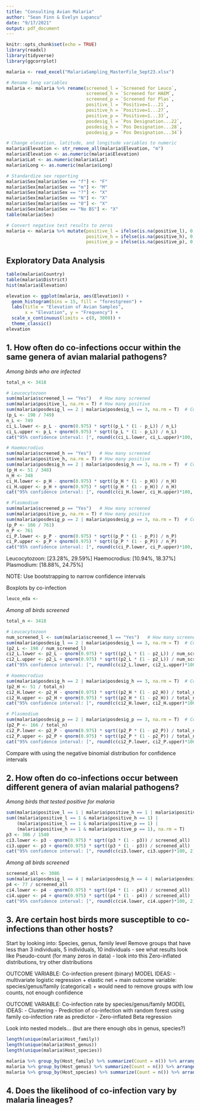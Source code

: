 ```yaml
---
title: "Consulting Avian Malaria"
author: "Sean Finn & Evelyn Lupancu"
date: "9/17/2021"
output: pdf_document
---
```


```r
knitr::opts_chunk$set(echo = TRUE)
library(readxl)
library(tidyverse)
library(ggcorrplot)
```

```r
malaria <- read_excel("MalariaSampling_MasterFile_Sept23.xlsx")

# Rename long variables
malaria <- malaria %>% rename(screened_l = `Screened for Leuco`,
                              screened_h = `Screened for HAEM`,
                              screened_p = `Screened for Plas`,
                              positive_l = `Positive=1...21`,
                              positive_h = `Positive=1...27`,
                              positive_p = `Positive=1...33`,
                              posdesig_l = `Pos Designation...22`,
                              posdesig_h = `Pos Designation...28`,
                              posdesig_p = `Pos Designation...34`)

# Change elevation, latitude, and longitude variables to numeric
malaria$Elevation <- str_remove_all(malaria$Elevation, "m")
malaria$Elevation <- as.numeric(malaria$Elevation)
malaria$Lat <- as.numeric(malaria$Lat)
malaria$Long <- as.numeric(malaria$Long)

# Standardize sex reporting
malaria$Sex[malaria$Sex == "f"] <- "F"
malaria$Sex[malaria$Sex == "m"] <- "M"
malaria$Sex[malaria$Sex == "?"] <- "X"
malaria$Sex[malaria$Sex == "N"] <- "X"
malaria$Sex[malaria$Sex == "0"] <- "X"
malaria$Sex[malaria$Sex == "No BS"] <- "X"
table(malaria$Sex)

# Convert negative test results to zeros
malaria <- malaria %>% mutate(positive_l = ifelse(is.na(positive_l), 0, 1),
                              positive_h = ifelse(is.na(positive_h), 0, 1),
                              positive_p = ifelse(is.na(positive_p), 0, 1))
```

## Exploratory Data Analysis

```r
table(malaria$Country)
table(malaria$District)
hist(malaria$Elevation)
```

```r
elevation <- ggplot(malaria, aes(Elevation)) +
  geom_histogram(bins = 15, fill = "forestgreen") +
  labs(title = "Elevation of Avian Samples",
       x = "Elevation", y = "Frequency") +
  scale_x_continuous(limits = c(0, 3000)) +
  theme_classic()
elevation
```


## 1. How often do co-infections occur within the same genera of avian malarial pathogens? 

*Among birds who are infected*

```r
total_n <- 3418

# Leucocytozoon
sum(malaria$screened_l == "Yes")   # How many screened
sum(malaria$positive_l, na.rm = T) # How many positive 
sum(malaria$posdesig_l == 2 | malaria$posdesig_l == 3, na.rm = T)  # Co-infections
(p_L <- 198 / 749)
n_L <- 749
ci_L.lower <- p_L - qnorm(0.975) * sqrt((p_L * (1 - p_L)) / n_L)
ci_L.upper <- p_L + qnorm(0.975) * sqrt((p_L * (1 - p_L)) / n_L)
cat("95% confidence interval: [", round(c(ci_L.lower, ci_L.upper)*100, 2), "]")

# Haemocrodius
sum(malaria$screened_h == "Yes")   # How many screened
sum(malaria$positive_h, na.rm = T) # How many positive 
sum(malaria$posdesig_h == 2 | malaria$posdesig_h == 3, na.rm = T)  # Co-infections
(p_H <- 51 / 348)
n_H <- 348
ci_H.lower <- p_H - qnorm(0.975) * sqrt((p_H * (1 - p_H)) / n_H)
ci_H.upper <- p_H + qnorm(0.975) * sqrt((p_H * (1 - p_H)) / n_H)
cat("95% confidence interval: [", round(c(ci_H.lower, ci_H.upper)*100, 2), "]")

# Plasmodium
sum(malaria$screened_p == "Yes")   # How many screened
sum(malaria$positive_p, na.rm = T) # How many positive 
sum(malaria$posdesig_p == 2 | malaria$posdesig_p == 3, na.rm = T)  # Co-infections
(p_P <- 166 / 761)
n_P <- 761
ci_P.lower <- p_P - qnorm(0.975) * sqrt((p_P * (1 - p_P)) / n_P)
ci_P.upper <- p_P + qnorm(0.975) * sqrt((p_P * (1 - p_P)) / n_P)
cat("95% confidence interval: [", round(c(ci_P.lower, ci_P.upper)*100, 2), "]")
```

Leucocytozoon: [23.28%, 29.59%]
Haemocrodius: [10.94%, 18.37%]
Plasmodium: [18.88%, 24.75%]

NOTE: Use bootstrapping to narrow confidence intervals

Boxplots by co-infection
```r
leuco_eda <- 
```


*Among all birds screened*

```r
total_n <- 3418

# Leucocytozoon
num_screened_l <- sum(malaria$screened_l == "Yes")   # How many screened
sum(malaria$posdesig_l == 2 | malaria$posdesig_l == 3, na.rm = T)  # Co-infections
(p2_L <- 198 / num_screened_l)
ci2_L.lower <- p2_L - qnorm(0.975) * sqrt((p2_L * (1 - p2_L)) / num_screened_l)
ci2_L.upper <- p2_L + qnorm(0.975) * sqrt((p2_L * (1 - p2_L)) / num_screened_l)
cat("95% confidence interval: [", round(c(ci2_L.lower, ci2_L.upper)*100, 2), "]")

# Haemocrodius
sum(malaria$posdesig_h == 2 | malaria$posdesig_h == 3, na.rm = T)  # Co-infections
(p2_H <- 51 / total_n)
ci2_H.lower <- p2_H - qnorm(0.975) * sqrt((p2_H * (1 - p2_H)) / total_n)
ci2_H.upper <- p2_H + qnorm(0.975) * sqrt((p2_H * (1 - p2_H)) / total_n)
cat("95% confidence interval: [", round(c(ci2_H.lower, ci2_H.upper)*100, 2), "]")

# Plasmodium
sum(malaria$posdesig_p == 2 | malaria$posdesig_p == 3, na.rm = T)  # Co-infections
(p2_P <- 166 / total_n)
ci2_P.lower <- p2_P - qnorm(0.975) * sqrt((p2_P * (1 - p2_P)) / total_n)
ci2_P.upper <- p2_P + qnorm(0.975) * sqrt((p2_P * (1 - p2_P)) / total_n)
cat("95% confidence interval: [", round(c(ci2_P.lower, ci2_P.upper)*100, 2), "]")
```

Compare with using the negative binomial distribution for confidence intervals


## 2. How often do co-infections occur between different genera of avian malarial pathogens?

*Among birds that tested positive for malaria*

```r
sum(malaria$positive_l == 1 | malaria$positive_h == 1 | malaria$positive_p == 1, na.rm = T)
sum((malaria$positive_l == 1 & malaria$positive_h == 1) | 
    (malaria$positive_l == 1 & malaria$positive_p == 1) |
    (malaria$positive_h == 1 & malaria$positive_p == 1), na.rm = T)
p3 <- 306 / 1540
ci3.lower <- p3 - qnorm(0.975) * sqrt((p3 * (1 - p3)) / screened_all)
ci3.upper <- p3 + qnorm(0.975) * sqrt((p3 * (1 - p3)) / screened_all)
cat("95% confidence interval: [", round(c(ci3.lower, ci3.upper)*100, 2), "]")
```

*Among all birds screened*

```r
screened_all <- 3086
sum(malaria$posdesig_l == 4 | malaria$posdesig_h == 4 | malaria$posdesig_p == 4, na.rm = T)
p4 <- 77 / screened_all
ci4.lower <- p4 - qnorm(0.975) * sqrt((p4 * (1 - p4)) / screened_all)
ci4.upper <- p4 + qnorm(0.975) * sqrt((p4 * (1 - p4)) / screened_all)
cat("95% confidence interval: [", round(c(ci4.lower, ci4.upper)*100, 2), "]")
```


## 3. Are certain host birds more susceptible to co-infections than other hosts?

Start by looking into: Species, genus, family level
Remove groups that have less than 3 individuals, 5 individuals, 10 individuals - see what results look like
Pseudo-count (for many zeros in data) - look into this
Zero-inflated distributions, try other distributions

OUTCOME VARIABLE: Co-infection present (binary)
MODEL IDEAS:
- multivariate logistic regression
  + elastic net
  + main outcome variable: species/genus/family (categorical)
  + would need to remove groups with low counts, not enough confidence

OUTCOME VARIABLE: Co-infection rate by species/genus/family
MODEL IDEAS:
- Clustering
- Prediction of co-infection with random forest using family co-infection rate as predictor
- Zero-inflated Beta regression

Look into nested models... (but are there enough obs in genus, species?)

```r
length(unique(malaria$Host_family))
length(unique(malaria$Host_genus))
length(unique(malaria$Host_species))

malaria %>% group_by(Host_family) %>% summarize(Count = n()) %>% arrange(desc(Count))
malaria %>% group_by(Host_genus) %>% summarize(Count = n()) %>% arrange(desc(Count))
malaria %>% group_by(Host_species) %>% summarize(Count = n()) %>% arrange(desc(Count))
```

## 4. Does the likelihood of co-infection vary by malaria lineages?

```r

```


